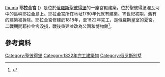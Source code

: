{{coord|59.9793|N|30.27|E|display=title}}
[[image:Yelagin_Palace.jpg|thumb]]
'''耶拉金宮''' ({{lang-ru|Елагин дворец}}）是位於[[俄羅斯|俄羅斯]][[聖彼得堡|聖彼得堡]]的一座宮殿建築，位於聖彼得堡涅瓦河中的島嶼耶拉金島上。耶拉金宮所在地址1780年代就有建築。19世紀初期，舊有的建築被拆除。耶拉金宮修建於1818年，至1822年完工，是俄羅斯皇室的夏宮。二戰期間耶拉金宮毀損，戰後重建並改為公園和博物館<ref>{{Cite web |url=http://www.elaginpark.spb.ru/ |title=存档副本 |accessdate=2016-01-04 |archive-date=2012-07-28 |archive-url=https://archive.is/20120728165813/http://www.elaginpark.spb.ru/ |dead-url=no }}</ref>。

== 參考資料 ==
{{commonscat|Yelagin Palace}}

{{reflist}}
[[Category:聖彼得堡|Category:聖彼得堡]]
[[Category:1822年完工建築物|Category:1822年完工建築物]]
[[Category:俄罗斯别墅|Category:俄罗斯别墅]]